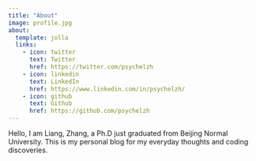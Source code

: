 ```yaml
---
title: "About"
image: profile.jpg
about:
  template: jolla
  links:
    - icon: twitter
      text: Twitter
      href: https://twitter.com/psychelzh
    - icon: linkedin
      text: LinkedIn
      href: https://www.linkedin.com/in/psychelzh/
    - icon: github
      text: Github
      href: https://github.com/psychelzh
---
```


Hello, I am Liang, Zhang, a Ph.D just graduated from Beijing Normal University. This is my personal blog for my everyday thoughts and coding discoveries.
